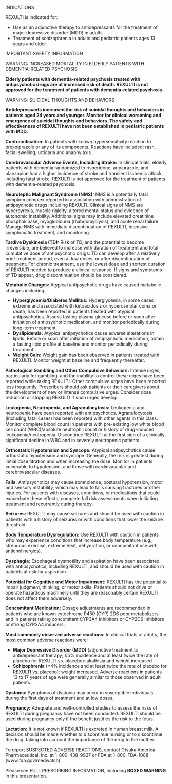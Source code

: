 <p className="green">INDICATIONS</p>

<p>REXULTI is indicated for:</p>

<ul>
  <li>
    Use as an adjunctive therapy to antidepressants for the treatment of major depressive disorder (MDD) in adults
  </li>
  <li>
    Treatment of schizophrenia in adults and pediatric patients ages 13 years and older
  </li>
</ul>

<p className="green">IMPORTANT SAFETY INFORMATION</p>

<p className="green mb-0">WARNING: INCREASED MORTALITY IN ELDERLY PATIENTS WITH DEMENTIA-RELATED PSYCHOSIS</p>
<p><strong>Elderly patients with dementia-related psychosis treated with antipsychotic drugs are at increased risk of death.
REXULTI is not approved for the treatment of patients with dementia-related psychosis.</strong></p>

<p className="green">WARNING: SUICIDAL THOUGHTS AND BEHAVIORS</p>

<p><strong>Antidepressants increased the risk of suicidal thoughts and behaviors in patients aged 24 years and younger. Monitor
for clinical worsening and emergence of suicidal thoughts and behaviors. The safety and effectiveness of REXULTI have
not been established in pediatric patients with MDD.</strong></p>

<p><strong>Contraindication:</strong> In patients with known hypersensitivity reaction to brexpiprazole or any of its components. Reactions
have included: rash, facial swelling, urticaria and anaphylaxis.</p>

<p><strong>Cerebrovascular Adverse Events, Including Stroke:</strong> In clinical trials, elderly patients with dementia randomized to risperidone, aripiprazole, and olanzapine had a higher incidence of stroke and transient ischemic attack, including fatal stroke. REXULTI is not approved for the treatment of patients with dementia-related psychosis.</p>

<p><strong>Neuroleptic Malignant Syndrome (NMS):</strong> NMS is a potentially fatal symptom complex reported in association with administration of antipsychotic drugs including REXULTI. Clinical signs of NMS are hyperpyrexia, muscle rigidity, altered mental status and evidence of autonomic instability. Additional signs may include elevated creatinine phosphokinase, myoglobinuria (rhabdomyolysis), and acute renal failure. Manage NMS with immediate discontinuation of REXULTI, intensive symptomatic treatment, and monitoring.</p>

<p><strong>Tardive Dyskinesia (TD):</strong> Risk of TD, and the potential to become irreversible, are believed to increase with duration of treatment and total cumulative dose of antipsychotic drugs. TD can develop after a relatively brief treatment period, even at low doses, or after discontinuation of treatment. For chronic treatment, use the lowest dose and shortest duration of REXULTI needed to produce a clinical response. If signs and symptoms of TD appear, drug discontinuation should be considered.</p>

<p><strong>Metabolic Changes:</strong> Atypical antipsychotic drugs have caused metabolic changes including:</p>

<ul>
  <li>
    <strong>Hyperglycemia/Diabetes Mellitus:</strong> Hyperglycemia, in some cases extreme and associated with ketoacidosis or hyperosmolar coma or death, has been reported in patients treated with atypical antipsychotics. Assess fasting plasma glucose before or soon after initiation of antipsychotic medication, and monitor periodically during long-term treatment.
  </li>
  <li>
    <strong>Dyslipidemia:</strong> Atypical antipsychotics cause adverse alterations in lipids. Before or soon after initiation of antipsychotic medication, obtain a fasting lipid profile at baseline and monitor periodically during treatment.
  </li>
  <li>
    <strong>Weight Gain:</strong> Weight gain has been observed in patients treated with REXULTI. Monitor weight at baseline and
frequently thereafter.
  </li>
</ul>

<p><strong>Pathological Gambling and Other Compulsive Behaviors:</strong> Intense urges, particularly for gambling, and the inability to control these urges have been reported while taking REXULTI. Other compulsive urges have been reported less frequently. Prescribers should ask patients or their caregivers about the development of new or intense compulsive urges. Consider dose reduction or stopping REXULTI if such urges develop.</p>

<p><strong>Leukopenia, Neutropenia, and Agranulocytosis:</strong> Leukopenia and neutropenia have been reported with antipsychotics.
Agranulocytosis (including fatal cases) has been reported with other agents in this class. Monitor complete blood count in
patients with pre-existing low white blood cell count (WBC)/absolute neutrophil count or history of drug-induced
leukopenia/neutropenia. Discontinue REXULTI at the first sign of a clinically significant decline in WBC and in severely
neutropenic patients.</p>

<p><strong>Orthostatic Hypotension and Syncope:</strong> Atypical antipsychotics cause orthostatic hypotension and syncope. Generally, the risk is greatest during initial dose titration and when increasing the dose. Monitor in patients vulnerable to hypotension, and those with cardiovascular and cerebrovascular diseases.</p>

<p><strong>Falls:</strong> Antipsychotics may cause somnolence, postural hypotension, motor and sensory instability, which may lead to falls
causing fractures or other injuries. For patients with diseases, conditions, or medications that could exacerbate these
effects, complete fall risk assessments when initiating treatment and recurrently during therapy.</p>

<p><strong>Seizures:</strong> REXULTI may cause seizures and should be used with caution in patients with a history of seizures or with
conditions that lower the seizure threshold.</p>

<p><strong>Body Temperature Dysregulation:</strong> Use REXULTI with caution in patients who may experience conditions that increase
body temperature (e.g., strenuous exercise, extreme heat, dehydration, or concomitant use with anticholinergics).</p>

<p><strong>Dysphagia:</strong> Esophageal dysmotility and aspiration have been associated with antipsychotics, including REXULTI, and
should be used with caution in patients at risk for aspiration.</p>

<p><strong>Potential for Cognitive and Motor Impairment:</strong> REXULTI has the potential to impair judgment, thinking, or motor skills.
Patients should not drive or operate hazardous machinery until they are reasonably certain REXULTI does not affect
them adversely.</p>

<p><strong>Concomitant Medication:</strong> Dosage adjustments are recommended in patients who are known cytochrome P450 (CYP)
2D6 poor metabolizers and in patients taking concomitant CYP3A4 inhibitors or CYP2D6 inhibitors or strong
CYP3A4 inducers.</p>

<p><strong>Most commonly observed adverse reactions:</strong> In clinical trials of adults, the most common adverse reactions were:</p>

<ul>
  <li>
    <strong>Major Depressive Disorder (MDD)</strong> (adjunctive treatment to antidepressant therapy; &ge;5% incidence and at least twice
the rate of placebo for REXULTI vs. placebo): akathisia and weight increased
  </li>
  <li>
    <strong>Schizophrenia</strong> (&ge;4% incidence and at least twice the rate of placebo for REXULTI vs. placebo): weight increased.
Adverse reactions in patients 13 to 17 years of age were generally similar to those observed in adult patients.
  </li>
</ul>

<p><strong>Dystonia:</strong> Symptoms of dystonia may occur in susceptible individuals during the first days of treatment and at low doses.</p>

<p><strong>Pregnancy:</strong> Adequate and well-controlled studies to assess the risks of REXULTI during pregnancy have not been
conducted. REXULTI should be used during pregnancy only if the benefit justifies the risk to the fetus.</p>

<p><strong>Lactation:</strong> It is not known if REXULTI is excreted in human breast milk. A decision should be made whether to discontinue nursing or to discontinue the drug, taking into account the importance of the drug to the mother.</p>

<p>To report SUSPECTED ADVERSE REACTIONS, contact Otsuka America Pharmaceutical, Inc. at 1-800-438-9927 or FDA at
1-800-FDA-1088 (www.fda.gov/medwatch).</p>

<p>Please see FULL PRESCRIBING INFORMATION, including <strong>BOXED WARNING</strong> in this presentation.</p>

